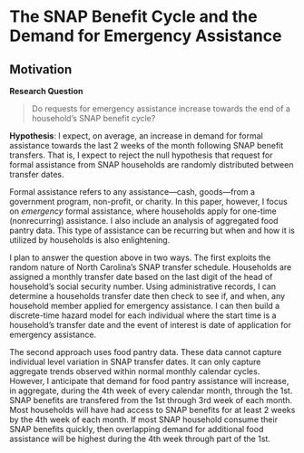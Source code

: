 # The SNAP Benefit Cycle and the Demand for Emergency Assistance {#chapter-3}


## Motivation {-}

**Research Question** 

> Do requests for emergency assistance increase towards the end of a household's SNAP benefit cycle?

**Hypothesis**: I expect, on average, an increase in demand for formal assistance towards the last 2 weeks of the month following SNAP benefit transfers. That is, I expect to reject the null hypothesis that request for formal assistance from SNAP households are randomly distributed between transfer dates.

Formal assistance refers to any assistance---cash, goods---from a government program, non-profit, or charity. In this paper, however, I focus on *emergency* formal assistance, where households apply for one-time (nonrecurring) assistance. I also include an analysis of aggregated food pantry data. This type of assistance can be recurring but when and how it is utilized by households is also enlightening.

I plan to answer the question above in two ways. The first exploits the random nature of North Carolina's SNAP transfer schedule. Households are assigned a monthly transfer date based on the last digit of the head of household's social security number. Using administrative records, I can determine a households transfer date then check to see if, and when, any household member applied for emergency assistance. I can then build a discrete-time hazard model for each individual where the start time is a household's transfer date and the event of interest is date of application for emergency assistance.

The second approach uses food pantry data. These data cannot capture individual level variation in SNAP transfer dates. It can only capture aggregate trends observed within normal monthly calendar cycles. However, I anticipate that demand for food pantry assistance will increase, in aggregate, during the 4th week of every calendar month, through the 1st. SNAP benefits are transfered from the 1st through 3rd week of each month. Most households will have had access to SNAP benefits for at least 2 weeks by the 4th week of each month. If most SNAP household consume their SNAP benefits quickly, then overlapping demand for additional food assistance will be highest during the 4th week through part of the 1st.